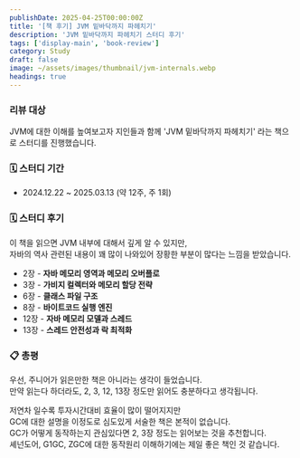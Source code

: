 ```yaml
---
publishDate: 2025-04-25T00:00:00Z
title: '[책 후기] JVM 밑바닥까지 파헤치기'
description: 'JVM 밑바닥까지 파헤치기 스터디 후기'
tags: ['display-main', 'book-review']
category: Study
draft: false
image: ~/assets/images/thumbnail/jvm-internals.webp
headings: true
---
```


### 리뷰 대상

JVM에 대한 이해를 높여보고자 지인들과 함께 'JVM 밑바닥까지 파헤치기' 라는 책으로 스터디를 진행했습니다.

### 🗓️ 스터디 기간

- 2024.12.22 ~ 2025.03.13 (약 12주, 주 1회)

### 🗓️ 스터디 후기

이 책을 읽으면 JVM 내부에 대해서 깊게 알 수 있지만,  
자바의 역사 관련된 내용이 꽤 많이 나와있어 장황한 부분이 많다는 느낌을 받았습니다.

- 2장 - **자바 메모리 영역과 메모리 오버플로**
- 3장 - **가비지 컬렉터와 메모리 할당 전략**
- 6장 - **클래스 파일 구조**
- 8장 - **바이트코드 실행 엔진**
- 12장 - **자바 메모리 모델과 스레드**
- 13장 - **스레드 안전성과 락 최적화**

### 📋 총평

우선, 주니어가 읽은만한 책은 아니라는 생각이 들었습니다.  
만약 읽는다 하더라도, 2, 3, 12, 13장 정도만 읽어도 충분하다고 생각됩니다.  

저연차 일수록 투자시간대비 효율이 많이 떨어지지만  
GC에 대한 설명을 이정도로 심도있게 서술한 책은 본적이 없습니다.  
GC가 어떻게 동작하는지 관심있다면 2, 3장 정도는 읽어보는 것을 추천합니다.   
셰넌도어, G1GC, ZGC에 대한 동작원리 이해하기에는 제일 좋은 책인 것 같습니다.
